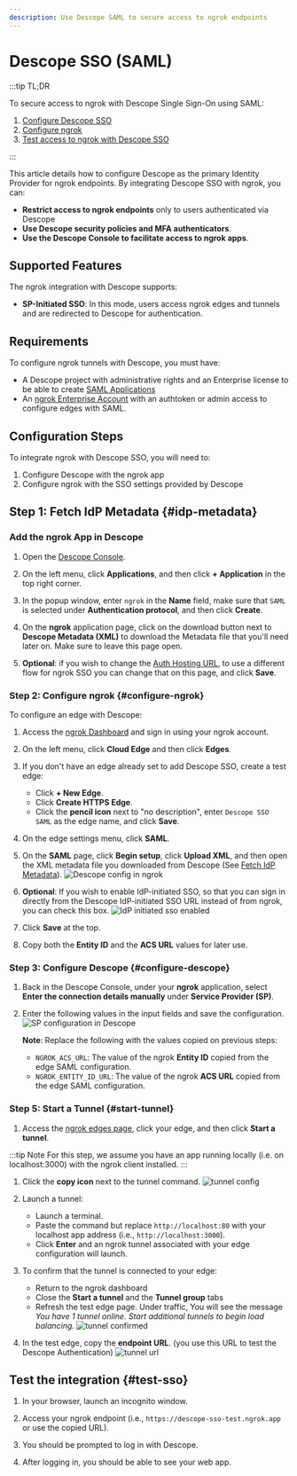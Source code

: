 ```yaml
---
description: Use Descope SAML to secure access to ngrok endpoints
---
```


# Descope SSO (SAML)

:::tip TL;DR

To secure access to ngrok with Descope Single Sign-On using SAML:

1. [Configure Descope SSO](#configure-Descope)
1. [Configure ngrok](#configure-ngrok)
1. [Test access to ngrok with Descope SSO](#test-sso)

:::

This article details how to configure Descope as the primary Identity Provider for ngrok endpoints.
By integrating Descope SSO with ngrok, you can:

- **Restrict access to ngrok endpoints** only to users authenticated via Descope
- **Use Descope security policies and MFA authenticators**.
- **Use the Descope Console to facilitate access to ngrok apps**.

## Supported Features

The ngrok integration with Descope supports:

- **SP-Initiated SSO**: In this mode, users access ngrok edges and tunnels and are redirected to Descope for authentication.

## Requirements

To configure ngrok tunnels with Descope, you must have:

- A Descope project with administrative rights and an Enterprise license to be able to create [SAML Applications](https://docs.descope.com/manage/idpapplications/saml/)
- An [ngrok Enterprise Account](https://ngrok.com/pricing) with an authtoken or admin access to configure edges with SAML.

## Configuration Steps

To integrate ngrok with Descope SSO, you will need to:

1. Configure Descope with the ngrok app
1. Configure ngrok with the SSO settings provided by Descope

## **Step 1**: Fetch IdP Metadata {#idp-metadata}

### Add the ngrok App in Descope

1. Open the [Descope Console](https://app.descope.com).

1. On the left menu, click **Applications**, and then click **+ Application** in the top right corner.

1. In the popup window, enter `ngrok` in the **Name** field, make sure that `SAML` is selected under **Authentication protocol**, and then click **Create**.

1. On the **ngrok** application page, click on the download button next to **Descope Metadata (XML)** to download the Metadata file that you'll need later on. Make sure to leave this page open.

1. **Optional**: if you wish to change the [Auth Hosting URL](https://docs.descope.com/knowledgebase/general/authhostingapp/#usage), to use a different flow for ngrok SSO you can change that on this page, and click **Save**.

### **Step 2**: Configure ngrok {#configure-ngrok}

To configure an edge with Descope:

1. Access the [ngrok Dashboard](https://dashboard.ngrok.com/) and sign in using your ngrok account.

1. On the left menu, click **Cloud Edge** and then click **Edges**.

1. If you don't have an edge already set to add Descope SSO, create a test edge:

   - Click **+ New Edge**.
   - Click **Create HTTPS Edge**.
   - Click the **pencil icon** next to "no description", enter `Descope SSO SAML` as the edge name, and click **Save**.

1. On the edge settings menu, click **SAML**.

1. On the **SAML** page, click **Begin setup**, click **Upload XML**, and then open the XML metadata file you downloaded from Descope (See [Fetch IdP Metadata](#idp-metadata)).
   ![Descope config in ngrok](img/descope-5.png)

1. **Optional**: If you wish to enable IdP-initiated SSO, so that you can sign in directly from the Descope IdP-initiated SSO URL instead of from ngrok, you can check this box.
   ![IdP initiated sso enabled](img/descope-6.png)

1. Click **Save** at the top.

1. Copy both the **Entity ID** and the **ACS URL** values for later use.

### **Step 3**: Configure Descope {#configure-descope}

1. Back in the Descope Console, under your **ngrok** application, select **Enter the connection details manually** under **Service Provider (SP)**.

1. Enter the following values in the input fields and save the configuration.
   ![SP configuration in Descope](img/descope-7.png)

   **Note**: Replace the following with the values copied on previous steps:

   - `NGROK_ACS_URL`: The value of the ngrok **Entity ID** copied from the edge SAML configuration.
   - `NGROK_ENTITY_ID_URL`: The value of the ngrok **ACS URL** copied from the edge SAML configuration.

### **Step 5**: Start a Tunnel {#start-tunnel}

1. Access the [ngrok edges page](https://dashboard.ngrok.com/cloud-edge/edges), click your edge, and then click **Start a tunnel**.

:::tip Note
For this step, we assume you have an app running locally (i.e. on localhost:3000) with the ngrok client installed.
:::

1. Click the **copy icon** next to the tunnel command.
   ![tunnel config](img/descope-2.png)

1. Launch a tunnel:

   - Launch a terminal.
   - Paste the command but replace `http://localhost:80` with your localhost app address (i.e., `http://localhost:3000`).
   - Click **Enter** and an ngrok tunnel associated with your edge configuration will launch.

1. To confirm that the tunnel is connected to your edge:

   - Return to the ngrok dashboard
   - Close the **Start a tunnel** and the **Tunnel group** tabs
   - Refresh the test edge page. Under traffic, You will see the message _You have 1 tunnel online. Start additional tunnels to begin load balancing._
     ![tunnel confirmed](img/descope-3.png)

1. In the test edge, copy the **endpoint URL**. (you use this URL to test the Descope Authentication)
   ![tunnel url](img/descope-4.png)

## Test the integration {#test-sso}

1. In your browser, launch an incognito window.

1. Access your ngrok endpoint (i.e., `https://descope-sso-test.ngrok.app` or use the copied URL).

1. You should be prompted to log in with Descope.

1. After logging in, you should be able to see your web app.
